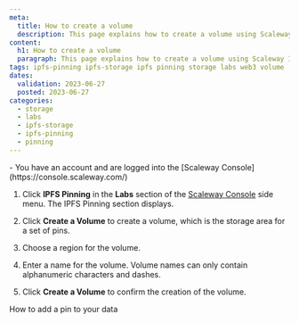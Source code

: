 ```yaml
---
meta:
  title: How to create a volume
  description: This page explains how to create a volume using Scaleway IPFS Pinning
content:
  h1: How to create a volume
  paragraph: This page explains how to create a volume using Scaleway IPFS Pinning
tags: ipfs-pinning ipfs-storage ipfs pinning storage labs web3 volume
dates:
  validation: 2023-06-27
  posted: 2023-06-27
categories:
  - storage
  - labs
  - ipfs-storage
  - ipfs-pinning
  - pinning
---
```


<Message type="requirement">
  - You have an account and are logged into the [Scaleway Console](https://console.scaleway.com/)
</Message>

1. Click **IPFS Pinning** in the **Labs** section of the [Scaleway Console](https://console.scaleway.com) side menu. The IPFS Pinning section displays.
2. Click **Create a Volume** to create a volume, which is the storage area for a set of pins.
    <Lightbox src="scaleway-create-volume-ipfs.webp" alt="" />
3. Choose a region for the volume.
    <Lightbox src="choose-region-ipfs.webp" alt="" />
4. Enter a name for the volume.
    <Message type="important">
      Volume names can only contain alphanumeric characters and dashes.
    </Message>

    <Lightbox src="scaleway-choose-name-ipfs.webp" alt="" />
5. Click **Create a Volume** to confirm the creation of the volume.

<Navigation title="See Also">
  <NextButton to="/labs/ipfs/how-to/add-a-pin/">How to add a pin to your data</NextButton>
</Navigation>